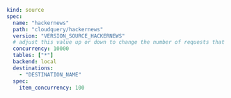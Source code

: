 ```yaml copy
kind: source
spec:
  name: "hackernews"
  path: "cloudquery/hackernews"
  version: "VERSION_SOURCE_HACKERNEWS"
  # adjust this value up or down to change the number of requests that are made in parallel
  concurrency: 10000
  tables: ["*"]
  backend: local
  destinations:
    - "DESTINATION_NAME"
  spec:
    item_concurrency: 100
```